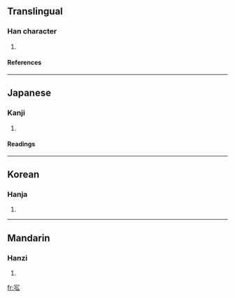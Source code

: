 ==Translingual==
===Han character===
{{Han char|rn=40|rad=宀|as=05|sn=8|four=|canj=十弓戈 (JNI)}}
# {{defn|Han|sort=宀05}}
====References====
{{Han ref|kx=0283.120|dkj=07104|dj=0557.030|hdz=20923.050|uh=5B96|ud=23446}}
----
==Japanese==
===Kanji===
{{ja-kanji|grade=|rs=宀05}}
# {{defn|Japanese}} 
====Readings====
{{ja-readings|on=[[こう]] (kō)|kun=[[やすらか]] (yasuraka)}}
----
==Korean==
===Hanja===
{{ko-hanja|hangeul=횡|rv=hoeng|mr=hoeng}}
# {{defn|Korean}}
----
==Mandarin==
===Hanzi===
{{cmn-hanzi|pin=[[hóng]] ([[hong2]])|wg=hung<sup>2</sup>}}
# {{defn|Mandarin}}

[[fr:宖]]